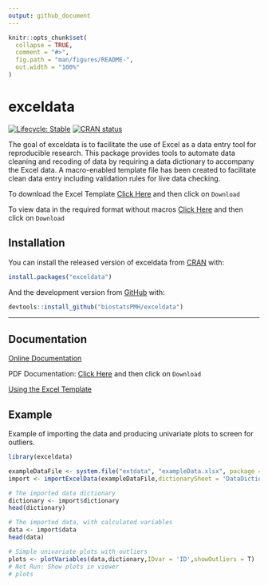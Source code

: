 ```yaml
---
output: github_document
---
```


<!-- README.md is generated from README.Rmd. Please edit that file -->

```r
knitr::opts_chunk$set(
  collapse = TRUE,
  comment = "#>",
  fig.path = "man/figures/README-",
  out.width = "100%"
)
```


# exceldata

<!-- badges: start -->
[![Lifecycle: Stable](https://img.shields.io/badge/lifecycle-stable-green.svg)](https://lifecycle.r-lib.org/articles/stages.html#stable)
[![CRAN status](https://www.r-pkg.org/badges/version/exceldata)](https://CRAN.R-project.org/package=exceldata)
<!-- badges: end -->

The goal of exceldata is to facilitate the use of Excel as a data entry tool for reproducible research. This package provides tools to automate data cleaning and recoding of data by requiring a data dictionary to accompany the Excel data. A macro-enabled template file has been created to facilitate clean data entry including validation rules for live data checking.

To download the Excel Template
[Click Here](https://github.com/biostatsPMH/exceldata/blob/main/images/DataDictionary0.9.1.xlsm) and then click on `Download`

To view data in the required format without macros
[Click Here](https://github.com/biostatsPMH/exceldata/blob/main/inst/extdata/exampleData.xlsx) and then click on `Download`

## Installation

You can install the released version of exceldata from [CRAN](https://CRAN.R-project.org) with:

``` r
install.packages("exceldata")
```

And the development version from [GitHub](https://github.com/) with:

``` r
devtools::install_github("biostatsPMH/exceldata")
```

---
## Documentation


[Online Documentation](https://biostatspmh.github.io/exceldata/)

PDF Documentation: [Click Here](https://github.com/biostatsPMH/exceldata/blob/main/docs/ExcelDictionaryUserManual.pdf) and then click on `Download`
<!-- Note - this is created in a separate directory - Teaching/excelData Instructions -->

[Using the Excel Template](https://biostatspmh.github.io/exceldata/data-dictionary-1.html)


## Example

Example of importing the data and producing univariate plots to screen for outliers.

```r
library(exceldata)

exampleDataFile <- system.file("extdata", "exampleData.xlsx", package = "exceldata")
import <- importExcelData(exampleDataFile,dictionarySheet = 'DataDictionary',dataSheet = 'DataEntry')

# The imported data dictionary 
dictionary <- import$dictionary
head(dictionary)

# The imported data, with calculated variables
data <- import$data
head(data)

# Simple univariate plots with outliers 
plots <- plotVariables(data,dictionary,IDvar = 'ID',showOutliers = T)
# Not Run: Show plots in viewer
# plots

```


